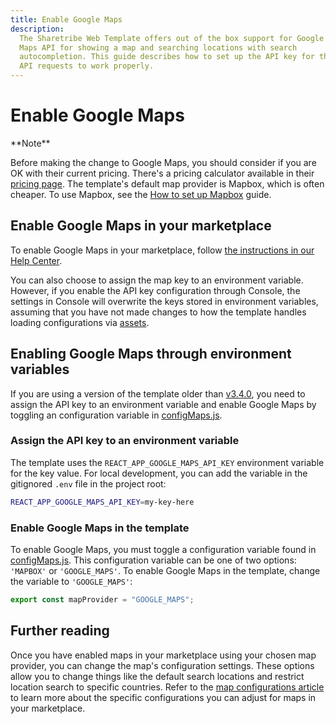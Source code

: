 ```yaml
---
title: Enable Google Maps
description:
  The Sharetribe Web Template offers out of the box support for Google
  Maps API for showing a map and searching locations with search
  autocompletion. This guide describes how to set up the API key for the
  API requests to work properly.
---
```



# Enable Google Maps

<Callout>
**Note**

Before making the change to Google Maps, you should consider if
you are OK with their current pricing. There's a pricing calculator
available in their
[pricing page](https://cloud.google.com/maps-platform/pricing/). The
template's default map provider is Mapbox, which is often cheaper. To
use Mapbox, see the
[How to set up Mapbox](/template/maps/how-to-set-up-mapbox-for-template/)
guide.

</Callout>

## Enable Google Maps in your marketplace

To enable Google Maps in your marketplace, follow
[the instructions in our Help Center](https://www.sharetribe.com/help/en/articles/8676185-how-to-set-up-mapbox-or-google-maps-for-location-services#h_81fe29e50f).

You can also choose to assign the map key to an environment variable.
However, if you enable the API key configuration through Console, the
settings in Console will overwrite the keys stored in environment
variables, assuming that you have not made changes to how the template
handles loading configurations via [assets](/references/assets/).

## Enabling Google Maps through environment variables

If you are using a version of the template older than
[v3.4.0](https://github.com/sharetribe/web-template/releases/tag/v3.4.0),
you need to assign the API key to an environment variable and enable
Google Maps by toggling an configuration variable in
[configMaps.js](https://github.com/sharetribe/web-template/blob/main/src/config/configMaps.js#L13).

### Assign the API key to an environment variable

The template uses the `REACT_APP_GOOGLE_MAPS_API_KEY` environment
variable for the key value. For local development, you can add the
variable in the gitignored `.env` file in the project root:

```bash
REACT_APP_GOOGLE_MAPS_API_KEY=my-key-here
```

### Enable Google Maps in the template

To enable Google Maps, you must toggle a configuration variable found in
[configMaps.js](https://github.com/sharetribe/web-template/blob/main/src/config/configMaps.js#L13).
This configuration variable can be one of two options: `'MAPBOX'` or
`'GOOGLE_MAPS'`. To enable Google Maps in the template, change the
variable to `'GOOGLE_MAPS'`:

```js
export const mapProvider = "GOOGLE_MAPS";
```

## Further reading

Once you have enabled maps in your marketplace using your chosen map
provider, you can change the map's configuration settings. These options
allow you to change things like the default search locations and
restrict location search to specific countries. Refer to the
[map configurations article](/template/maps/configure-maps/) to learn more
about the specific configurations you can adjust for maps in your
marketplace.
